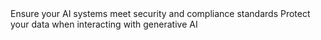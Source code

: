 <CardGroup cols={2}>
  <Card
    title="Browser Plugin"
    icon="browser"
    href="/plugins/browser"
  >
    Ensure your AI systems meet security and compliance standards
  </Card>
  <Card
    title="IDE Plugin"
    icon="code"
    href="/plugins/vscode"
  >
    Protect your data when interacting with generative AI
  </Card>
</CardGroup>
